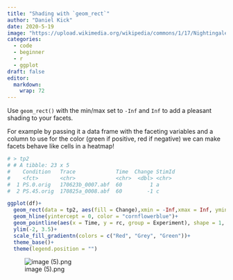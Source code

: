 ```yaml
---
title: "Shading with `geom_rect`"
author: "Daniel Kick"
date: 2020-5-19
image: "https://upload.wikimedia.org/wikipedia/commons/1/17/Nightingale-mortality.jpg"
categories: 
  - code
  - beginner
  - r
  - ggplot
draft: false
editor:
  markdown: 
    wrap: 72
---
```


Use `geom_rect()` with the min/max set to `-Inf` and `Inf` to add a pleasant shading to your facets.

For example by passing it a data frame with the faceting variables and a column to use for the color (green if positive, red if negative) we can make facets behave like cells in a heatmap!

``` r
# > tp2
# # A tibble: 23 x 5
#    Condition   Trace             Time  Change StimId
#    <fct>       <chr>             <chr>  <dbl> <chr> 
#  1 PS.0.orig   170623b_0007.abf  60         1 a     
#  2 PS.45.orig  170825a_0008.abf  60        -1 c     

ggplot(df)+
  geom_rect(data = tp2, aes(fill = Change),xmin = -Inf,xmax = Inf, ymin = -Inf,ymax = Inf,alpha = 0.3) +
  geom_hline(yintercept = 0, color = "cornflowerblue")+
  geom_pointline(aes(x = Time, y = rc, group = Experiment), shape = 1, color = "black")+
  ylim(-2, 3.5)+
  scale_fill_gradientn(colors = c("Red", "Grey", "Green"))+
  theme_base()+
  theme(legend.position = "")
```

![image (5).png](image%20(5).png)
